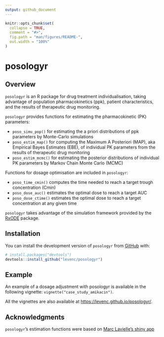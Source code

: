 ```yaml
---
output: github_document
---
```


<!-- README.md is generated from README.Rmd. Please edit that file -->

```r
knitr::opts_chunk$set(
  collapse = TRUE,
  comment = "#>",
  fig.path = "man/figures/README-",
  out.width = "100%"
)
```

# posologyr

<!-- badges: start -->
<!-- badges: end -->

## Overview

`posologyr` is an R package for drug treatment individualisation, taking advantage of population pharmacokinetics (ppk), patient characteristics, and the results of therapeutic drug monitoring.

`posologyr` provides functions for estimating the pharmacokinetic (PK) parameters:

+ `poso_simu_pop()` for estimating the a priori distributions of ppk parameters by Monte-Carlo simulations
+ `poso_estim_map()` for computing the Maximum A Posteriori (MAP), aka Empirical Bayes Estimates (EBE), of individual PK parameters from the results of therapeutic drug monitoring
+ `poso_estim_mcmc()` for estimating the posterior distributions of individual PK parameters by Markov Chain Monte Carlo (MCMC)

Functions for dosage optimisation are included in `posologyr`:

+ `poso_time_cmin()` computes the time needed to reach a target trough concentration (Cmin)
+ `poso_dose_auc()` estimates the optimal dose to reach a target AUC
+ `poso_dose_ctime()` estimates the optimal dose to reach a target concentration at any given time

`posologyr` takes advantage of the simulation framework provided by the [RxODE](https://github.com/nlmixrdevelopment/RxODE) package.

## Installation

You can install the development version of `posologyr` from [GitHub](https://github.com/) with:

``` r
# install.packages("devtools")
devtools::install_github("levenc/posologyr")
```

## Example

An example of a dosage adjustment with posologyr is available in the following vignette: `vignette("case_study_amikacin")`.

All the vignettes are also available at [https://levenc.github.io/posologyr/](https://levenc.github.io/posologyr/).

## Acknowledgments
`posologyr`'s estimation functions were based on [Marc Lavielle's shiny app]( http://shiny.webpopix.org/mcmc/bayes1/)
